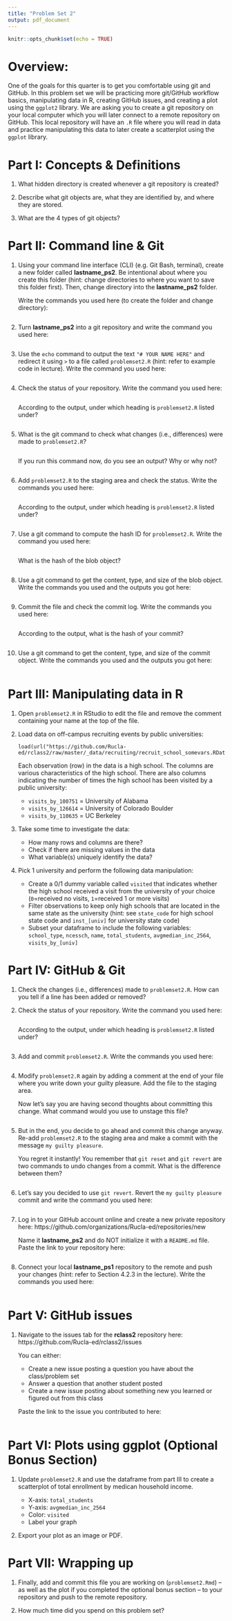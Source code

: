 ```yaml
---
title: "Problem Set 2"
output: pdf_document
---
```


```r
knitr::opts_chunk$set(echo = TRUE)
```

# Overview:  

One of the goals for this quarter is to get you comfortable using git and GitHub. In this problem set we will be practicing more git/GitHub workflow basics, manipulating data in R, creating GitHub issues, and creating a plot using the `ggplot2` library. We are asking you to create a git repository on your local computer which you will later connect to a remote repository on GitHub. This local repository will have an `.R` file where you will read in data and practice manipulating this data to later create a scatterplot using the `ggplot` library. 


# Part I: Concepts & Definitions

1. What hidden directory is created whenever a git repository is created?

2. Describe what git objects are, what they are identified by, and where they are stored.

3. What are the 4 types of git objects?


# Part II: Command line & Git

1. Using your command line interface (CLI) (e.g. Git Bash, terminal), create a new folder called **lastname_ps2**. Be intentional about where you create this folder (hint: change directories to where you want to save this folder first). Then, change directory into the **lastname_ps2** folder. 

    Write the commands you used here (to create the folder and change directory):

    ```
    
    ```  

2. Turn **lastname_ps2** into a git repository and write the command you used here:

    ```
    
    ```

3. Use the `echo` command to output the text `"# YOUR NAME HERE"` and redirect it using `>` to a file called `problemset2.R` (hint: refer to example code in lecture). Write the command you used here:  

    ```
    
    ```

4. Check the status of your repository. Write the command you used here:

    ```
    
    ```

    According to the output, under which heading is `problemset2.R` listed under?
    
    ```
    
    ```
    
5. What is the git command to check what changes (i.e., differences) were made to `problemset2.R`?

    ```
    
    ```

    If you run this command now, do you see an output? Why or why not?
    
    ```
    
    ```
    
6. Add `problemset2.R` to the staging area and check the status. Write the commands you used here:

    ```
    
    ```

    According to the output, under which heading is `problemset2.R` listed under?
    
    ```
    
    ```
    
7. Use a git command to compute the hash ID for `problemset2.R`. Write the command you used here:

    ```
    
    ```

    What is the hash of the blob object?
    
    ```
    
    ```
    
8. Use a git command to get the content, type, and size of the blob object. Write the commands you used and the outputs you got here:

    ```
    
    ```

9. Commit the file and check the commit log. Write the commands you used here:

    ```
        
    ```

    According to the output, what is the hash of your commit?
    
    ```
    
    ```
    
10. Use a git command to get the content, type, and size of the commit object. Write the commands you used and the outputs you got here:

    ```
    
    ```


# Part III: Manipulating data in R

1. Open `problemset2.R` in RStudio to edit the file and remove the comment containing your name at the top of the file.

2. Load data on off-campus recruiting events by public universities:

    ```
    load(url("https://github.com/Rucla-ed/rclass2/raw/master/_data/recruiting/recruit_school_somevars.RData"))
    ```

    Each observation (row) in the data is a high school. The columns are various characteristics of the high school. There are also columns indicating the number of times the high school has been visited by a public university:
    
    + `visits_by_100751` = University of Alabama
    + `visits_by_126614` = University of Colorado Boulder
    + `visits_by_110635` = UC Berkeley

3. Take some time to investigate the data:

    + How many rows and columns are there?
    + Check if there are missing values in the data
    + What variable(s) uniquely identify the data?
    
4. Pick 1 university and perform the following data manipulation:

    + Create a 0/1 dummy variable called `visited` that indicates whether the high school received a visit from the university of your choice (`0`=received no visits, `1`=received 1 or more visits)
    + Filter observations to keep only high schools that are located in the same state as the university (hint: see `state_code` for high school state code and `inst_[univ]` for university state code)
    + Subset your dataframe to include the following variables: `school_type`, `ncessch`, `name`, `total_students`, `avgmedian_inc_2564`, `visits_by_[univ]`


# Part IV: GitHub & Git

1. Check the changes (i.e., differences) made to `problemset2.R`. How can you tell if a line has been added or removed?

2. Check the status of your repository. Write the command you used here:

    ```
    
    ```

    According to the output, under which heading is `problemset2.R` listed under?
    
    ```
    
    ```

3. Add and commit `problemset2.R`. Write the commands you used here:

    ```
    
    ```
    
4. Modify `problemset2.R` again by adding a comment at the end of your file where you write down your guilty pleasure. Add the file to the staging area.

    Now let's say you are having second thoughts about committing this change. What command would you use to unstage this file?

    ```
    
    ```
    
5. But in the end, you decide to go ahead and commit this change anyway. Re-add `problemset2.R` to the staging area and make a commit with the message `my guilty pleasure`.

    You regret it instantly! You remember that `git reset` and `git revert` are two commands to undo changes from a commit. What is the difference between them?
    
    ```
    
    ```
    
6. Let's say you decided to use `git revert`. Revert the `my guilty pleasure` commit and write the command you used here:

    ```
    
    ```

7. Log in to your GitHub account online and create a new private repository here: https://github.com/organizations/Rucla-ed/repositories/new 

    Name it **lastname_ps2** and do NOT initialize it with a `README.md` file. Paste the link to your repository here:
    
    ```
    
    ```

8. Connect your local **lastname_ps1** repository to the remote and push your changes (hint: refer to Section 4.2.3 in the lecture). Write the commands you used here: 

    ```
    
    ```


# Part V: GitHub issues  

1. Navigate to the issues tab for the **rclass2** repository here: https://github.com/Rucla-ed/rclass2/issues

    You can either:
    
    + Create a new issue posting a question you have about the class/problem set
    + Answer a question that another student posted
    + Create a new issue posting about something new you learned or figured out from this class
    
    Paste the link to the issue you contributed to here:
    
    ```
    
    ```
    

# Part VI: Plots using ggplot (**Optional Bonus Section**)

1. Update `problemset2.R` and use the dataframe from part III to create a scatterplot of total enrollment by medican household income.  

    + X-axis: `total_students`
    + Y-axis: `avgmedian_inc_2564`
    + Color: `visited` 
    + Label your graph
    
2. Export your plot as an image or PDF.

# Part VII: Wrapping up 

1. Finally, add and commit this file you are working on (`problemset2.Rmd`) -- as well as the plot if you completed the optional bonus section -- to your repository and push to the remote repository.  

2. How much time did you spend on this problem set?
